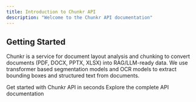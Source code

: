 ```yaml
---
title: Introduction to Chunkr API
description: "Welcome to the Chunkr API documentation"
---
```


## Getting Started

Chunkr is a service for document layout analysis and chunking to convert documents (PDF, DOCX, PPTX, XLSX) into RAG/LLM-ready data. We use transformer based segmentation models and OCR models to extract bounding boxes and structured text from documents.

<CardGroup cols={2}>
  <Card title="Quickstart" icon="rocket" href="/quickstart">
    Get started with Chunkr API in seconds
  </Card>
  <Card title="API Reference" icon="book" href="/api-reference">
    Explore the complete API documentation
  </Card>
</CardGroup>
